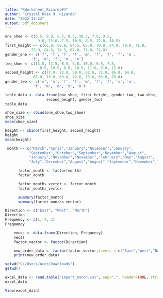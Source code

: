 ---
title: "RWorksheet_Rizardo#4"
author: "Krystal Rose M. Rizardo"
date: "2022-11-23"
output: pdf_document
---
```{r 1A}
one_shoe <- c(6.5, 9.0, 8.5, 8.5, 10.5, 7.0, 9.5,
               9.0, 13.0, 7.5, 10.5, 8.5, 12.0, 10.5)
first_height <- c(66.0, 68.0, 64.5, 65.0, 70.0, 64.0, 70.0, 71.0,
            72.0, 64.0, 74.5, 67.0, 71.0, 71.0)
gender_one <- c('f', 'f', 'f', 'f', 'm', 'f', 'f', 'f', 'm',
            'f', 'm', 'f', 'm', 'm')
two_shoe <- c(13.0, 11.5, 8.5, 5.0, 10.0, 6.5, 7.5,
                8.5, 10.5, 8.5, 10.5, 11.0, 9.0, 13.0)
second_height <- c(77.0, 72.0, 59.0, 62.0, 72.0, 66.0, 64.0, 
             67.0, 73.0, 69.0, 72.0, 70.0, 69.0, 70.0)
gender_two <- c('m', 'm', 'f', 'f', 'm', 'f', 'f', 'm', 'm', 
             'f', 'm', 'm', 'm', 'm')

table_data <- data.frame(one_shoe, first_height, gender_two, two_shoe, 
                   second_height, gender_two)
table_data
```
```{r 1B}
shoe_size <- cbind(one_shoe,two_shoe)
shoe_size
mean(shoe_size)

height <- cbind(first_height, second_height)
height
mean(height)
```
```{r 2}
 month <- c("March","April","January","November","January",
           "September","October","September","November","August",
           "January","November","November","February","May","August",
           "July","December","August","August","September","November","February","April")

      factor_month <- factor(month)
      factor_month

      factor_months_vector <- factor_month
      factor_months_vector

      summary(factor_month)
      summary(factor_months_vector)
```
```{r 4}
Direction <- c("East", "West", "North")
Direction
Frequency <- c(1, 4, 3)
Frequency

    vecss <- data.frame(Direction, Frequency)
    vecss
    factor_vector <- factor(Direction)

    new_order_data <- factor(factor_vector,levels = c("East","West","North"))
    print(new_order_data)

```
```{r 5A}
setwd("C:/Users/Acer/Downloads")
getwd()

excel_data <- read.table("import_march.csv", sep=",", header=TRUE, stringsAsFactor=FALSE);
excel_data
```
```{r 5B}
View(excel_data)
```
